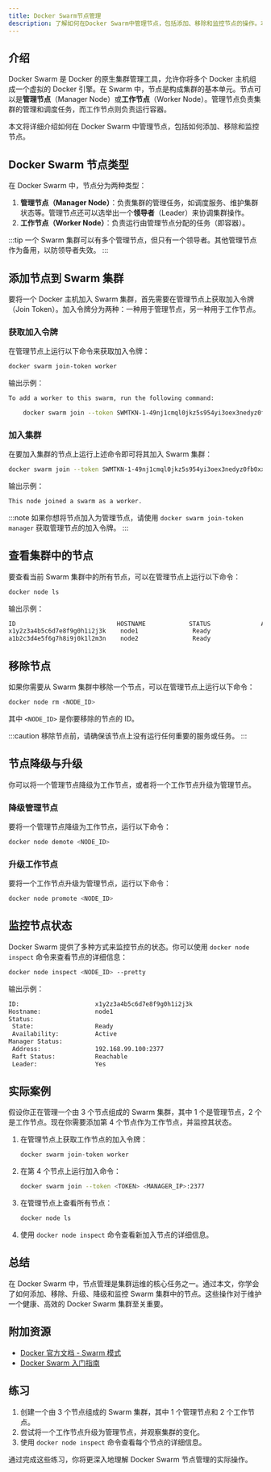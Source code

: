 ```yaml
---
title: Docker Swarm节点管理
description: 了解如何在Docker Swarm中管理节点，包括添加、移除和监控节点的操作。本文适合初学者，提供清晰的解释和实际案例。
---
```


## 介绍

Docker Swarm 是 Docker 的原生集群管理工具，允许你将多个 Docker 主机组成一个虚拟的 Docker 引擎。在 Swarm 中，节点是构成集群的基本单元。节点可以是**管理节点**（Manager Node）或**工作节点**（Worker Node）。管理节点负责集群的管理和调度任务，而工作节点则负责运行容器。

本文将详细介绍如何在 Docker Swarm 中管理节点，包括如何添加、移除和监控节点。

## Docker Swarm 节点类型

在 Docker Swarm 中，节点分为两种类型：

1. **管理节点（Manager Node）**：负责集群的管理任务，如调度服务、维护集群状态等。管理节点还可以选举出一个**领导者**（Leader）来协调集群操作。
2. **工作节点（Worker Node）**：负责运行由管理节点分配的任务（即容器）。

:::tip
一个 Swarm 集群可以有多个管理节点，但只有一个领导者。其他管理节点作为备用，以防领导者失效。
:::

## 添加节点到 Swarm 集群

要将一个 Docker 主机加入 Swarm 集群，首先需要在管理节点上获取加入令牌（Join Token）。加入令牌分为两种：一种用于管理节点，另一种用于工作节点。

### 获取加入令牌

在管理节点上运行以下命令来获取加入令牌：

```bash
docker swarm join-token worker
```

输出示例：

```bash
To add a worker to this swarm, run the following command:

    docker swarm join --token SWMTKN-1-49nj1cmql0jkz5s954yi3oex3nedyz0fb0xx14ie39trti4wxv-8vxv8rssmk743ojnwacrr2e7c 192.168.99.100:2377
```

### 加入集群

在要加入集群的节点上运行上述命令即可将其加入 Swarm 集群：

```bash
docker swarm join --token SWMTKN-1-49nj1cmql0jkz5s954yi3oex3nedyz0fb0xx14ie39trti4wxv-8vxv8rssmk743ojnwacrr2e7c 192.168.99.100:2377
```

输出示例：

```bash
This node joined a swarm as a worker.
```

:::note
如果你想将节点加入为管理节点，请使用 `docker swarm join-token manager` 获取管理节点的加入令牌。
:::

## 查看集群中的节点

要查看当前 Swarm 集群中的所有节点，可以在管理节点上运行以下命令：

```bash
docker node ls
```

输出示例：

```bash
ID                            HOSTNAME            STATUS              AVAILABILITY        MANAGER STATUS      ENGINE VERSION
x1y2z3a4b5c6d7e8f9g0h1i2j3k    node1               Ready               Active              Leader              20.10.7
a1b2c3d4e5f6g7h8i9j0k1l2m3n    node2               Ready               Active                                  20.10.7
```

## 移除节点

如果你需要从 Swarm 集群中移除一个节点，可以在管理节点上运行以下命令：

```bash
docker node rm <NODE_ID>
```

其中 `<NODE_ID>` 是你要移除的节点的 ID。

:::caution
移除节点前，请确保该节点上没有运行任何重要的服务或任务。
:::

## 节点降级与升级

你可以将一个管理节点降级为工作节点，或者将一个工作节点升级为管理节点。

### 降级管理节点

要将一个管理节点降级为工作节点，运行以下命令：

```bash
docker node demote <NODE_ID>
```

### 升级工作节点

要将一个工作节点升级为管理节点，运行以下命令：

```bash
docker node promote <NODE_ID>
```

## 监控节点状态

Docker Swarm 提供了多种方式来监控节点的状态。你可以使用 `docker node inspect` 命令来查看节点的详细信息：

```bash
docker node inspect <NODE_ID> --pretty
```

输出示例：

```bash
ID:                     x1y2z3a4b5c6d7e8f9g0h1i2j3k
Hostname:               node1
Status:
 State:                 Ready
 Availability:          Active
Manager Status:
 Address:               192.168.99.100:2377
 Raft Status:           Reachable
 Leader:                Yes
```

## 实际案例

假设你正在管理一个由 3 个节点组成的 Swarm 集群，其中 1 个是管理节点，2 个是工作节点。现在你需要添加第 4 个节点作为工作节点，并监控其状态。

1. 在管理节点上获取工作节点的加入令牌：

   ```bash
   docker swarm join-token worker
   ```

2. 在第 4 个节点上运行加入命令：

   ```bash
   docker swarm join --token <TOKEN> <MANAGER_IP>:2377
   ```

3. 在管理节点上查看所有节点：

   ```bash
   docker node ls
   ```

4. 使用 `docker node inspect` 命令查看新加入节点的详细信息。

## 总结

在 Docker Swarm 中，节点管理是集群运维的核心任务之一。通过本文，你学会了如何添加、移除、升级、降级和监控 Swarm 集群中的节点。这些操作对于维护一个健康、高效的 Docker Swarm 集群至关重要。

## 附加资源

- [Docker 官方文档 - Swarm 模式](https://docs.docker.com/engine/swarm/)
- [Docker Swarm 入门指南](https://docs.docker.com/get-started/swarm-deploy/)

## 练习

1. 创建一个由 3 个节点组成的 Swarm 集群，其中 1 个管理节点和 2 个工作节点。
2. 尝试将一个工作节点升级为管理节点，并观察集群的变化。
3. 使用 `docker node inspect` 命令查看每个节点的详细信息。

通过完成这些练习，你将更深入地理解 Docker Swarm 节点管理的实际操作。